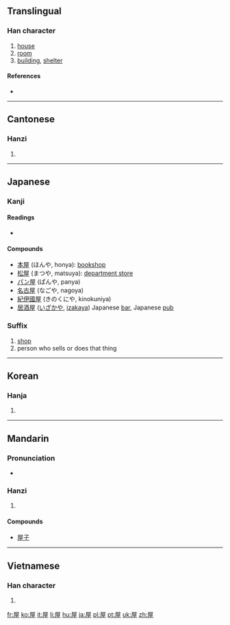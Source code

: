 ==Translingual==

===Han character===
{{Han char|rn=44|rad=尸|as=06|sn=9|four=7721<sub>4</sub>|canj=尸一戈土 (SMIG)|ids=⿱[[尸]][[至]]}}

# [[house]]
# [[room]]
# [[building]], [[shelter]]

====References====
* {{Han ref|kx=0301.190|dkj=07684|dj=0598.110|hdz=20972.010|uh=5C4B|ud=23627|bh=ABCE|bd=43982}}

----

==Cantonese==

===Hanzi===
{{yue-hanzi|jyut=|y=[[nguk1]], [[uk1]]}}

# {{defn|lang=yue|sort=尸06}}

----

==Japanese==

===Kanji===
{{ja-kanji|grade=3|rs=尸06}}

====Readings====
* {{ja-readings|on=[[おく]] (oku)  <  [[をく]] (woku)|kun=[[や]] (ya), [[やね]] (yane)}}

====Compounds====
* [[本屋]] (ほんや, honya): [[bookshop]]
* [[松屋]] (まつや, matsuya): [[department store]]
* [[パン屋]] (ぱんや, panya)
* [[名古屋]] (なごや, nagoya)
* [[紀伊國屋]] (きのくにや, kinokuniya)
* [[居酒屋]] ([[いざかや]], [[izakaya]]) Japanese [[bar]], Japanese [[pub]]

===Suffix===
{{ja-pos|k|suffix|hira=や|rom=ya}} 

# [[shop]]
# person who sells or does that thing

----

==Korean==

===Hanja===
{{ko-hanja|hangeul=옥|rv=ok|mr=ok}}

# {{defn|lang=ko|sort=尸06}}

----

==Mandarin==

===Pronunciation===
* {{audio|Zh-wu.ogg|Audio}}

===Hanzi===
{{cmn-hanzi|pin=[[wū]] ([[wu1]])|wg=[[wu1|wu<sup>1</sup>]]}}

# {{defn|lang=cmn|sort=尸06}}

====Compounds====

* [[屋子]]

----

==Vietnamese==

===Han character===
{{vi-hantu|[[ốc]], [[ọc]]|rs=尸06}}

# {{defn|lang=vi|sort=尸06}}

[[fr:屋]]
[[ko:屋]]
[[it:屋]]
[[li:屋]]
[[hu:屋]]
[[ja:屋]]
[[pl:屋]]
[[pt:屋]]
[[uk:屋]]
[[zh:屋]]